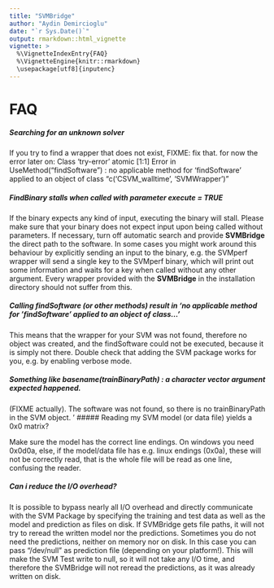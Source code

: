 ```yaml
---
title: "SVMBridge"
author: "Aydin Demircioglu"
date: "`r Sys.Date()`"
output: rmarkdown::html_vignette
vignette: >
  %\VignetteIndexEntry{FAQ}
  %\VignetteEngine{knitr::rmarkdown}
  \usepackage[utf8]{inputenc}
---
```



# FAQ

##### Searching for an unknown solver


If you try to find a wrapper that does not exist, FIXME: fix that.
for now the error later on:
Class 'try-error'  atomic [1:1] Error in UseMethod("findSoftware") :
  no applicable method for 'findSoftware' applied to an object of class "c('CSVM_walltime', 'SVMWrapper')"

##### FindBinary stalls when called with parameter execute = TRUE


If the binary expects any kind of input, executing the binary will stall. Please make sure that your binary does not expect input upon being called without parameters. If necessary, turn off automatic search and provide **SVMBridge** the direct path to the software. In some cases you might work around this behaviour by explicitly sending an input to the binary, e.g. the SVMperf wrapper will send a single key to the SVMperf binary, which will print out some information and waits for a key when called without any other argument. Every wrapper provided with the **SVMBridge** in the installation directory should not suffer from this.

##### Calling findSoftware (or other methods) result in 'no applicable method for 'findSoftware' applied to an object of class...'


This means that the wrapper for your SVM was not found, therefore no object was created, and the findSoftware could not be executed, because it is simply not there. Double check that adding the SVM package works for you, e.g. by enabling verbose mode.

##### Something like basename(trainBinaryPath) : a character vector argument expected happened.


(FIXME actually). The software was not found, so there is no trainBinaryPath in the SVM object.
'
##### Reading my SVM model (or data file) yields a 0x0 matrix?



Make sure the model has the correct line endings. On windows you need 0x0d0a, else, if the model/data file has e.g. linux endings (0x0a), these will not be correctly read, that is the whole file will be read as one line, confusing the reader.


##### Can i reduce the I/O overhead?

It is possible to bypass nearly all I/O overhead and directly communicate with the SVM Package by specifying the training and test data as well as the model and prediction as files on disk. If SVMBridge gets file paths, it will not try to reread the written model nor the predictions. Sometimes you do not need the predictions, neither on memory nor on disk. In this case you can pass "/dev/null" as prediction file (depending on your platform!). This will make the SVM Test write to null, so it will not take any I/O time,  and therefore the SVMBridge will not reread the predictions, as it was already written on disk.
